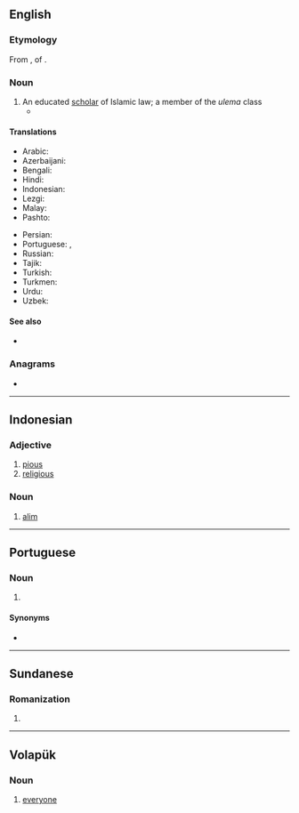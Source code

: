 {{also|Alım|alım|âlim}}
==English==

===Etymology===
From {{der|en|ar|عَالِم}}, {{ar-active participle|nocat=1|lc=1|noderived=1}} of {{m|ar|عَلِمَ|t=to know}}.

===Noun===
{{en-noun|ulama|alims}}

# An educated [[scholar]] of Islamic law; a member of the ''ulema'' class
#* {{quote-journal|2007|February 25|Carla Power|A Secret History|New York Times|url=http://www.nytimes.com/2007/02/25/magazine/25wwlnEssay.t.html
|passage=Akram is a working '''alim''', lecturing in mosques and universities and dispensing fatwas on issues like inheritance and divorce.}}

====Translations====
{{trans-top|scholar of Islamic law}}
* Arabic: {{t+|ar|عَالِم|m}}
* Azerbaijani: {{t+|az|alim}}
* Bengali: {{t|bn|আলিম}}
* Hindi: {{t+|hi|आलिम|m}}
* Indonesian: {{t+|id|alim}}
* Lezgi: {{t|lez|алим}}
* Malay: {{t|ms|alim}}
* Pashto: {{t+|ps|عالم|m|tr='ālim}}
{{trans-mid}}
* Persian: {{t+|fa|عالم|tr='âlem|sc=fa-Arab}}
* Portuguese: {{t|pt|ulemá|m}}, {{t|pt|alim|m}}
* Russian: {{t+|ru|али́м|m|sc=Cyrl}}
* Tajik: {{t|tg|олим}}
* Turkish: {{t+|tr|alim|alt=âlim}}
* Turkmen: {{t+|tk|alym}}
* Urdu: {{t+|ur|عالم|m|tr='ālim}}
* Uzbek: {{t+|uz|olim}}
{{trans-bottom}}

====See also====
* {{pedialite|Ulema}}

===Anagrams===
* {{anagrams|en|Liam|Lima|Mali|Mila|lima|mail|mali}}

----

==Indonesian==

===Adjective===
{{head|id|adjective}}

# [[pious]]
# [[religious]]

===Noun===
{{head|id|noun}}

# [[alim#English|alim]]

----

==Portuguese==

===Noun===
{{pt-noun|m}}

# {{lb|pt|Islam}} {{l|en|alim}} {{gloss|scholar of Islamic law}}

====Synonyms====
* {{l|pt|ulemá}}

----

==Sundanese==

===Romanization===
{{su-rom}}

# {{su-romanization of|ᮃᮜᮤᮙ᮪}}

----

==Volapük==

===Noun===
{{head|vo|noun|plural|alims}}

# [[everyone]]